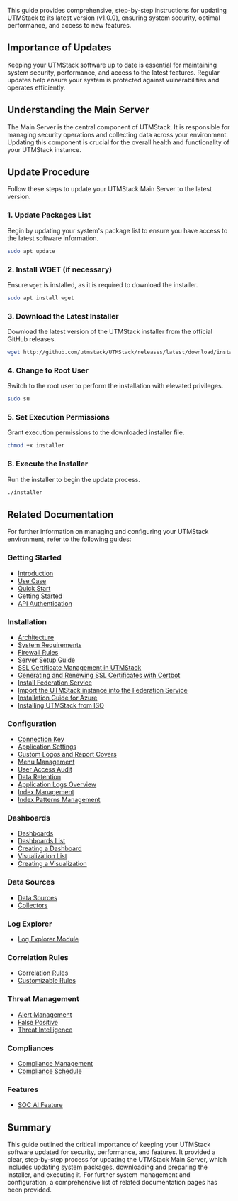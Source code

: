 This guide provides comprehensive, step-by-step instructions for updating UTMStack to its latest version (v1.0.0), ensuring system security, optimal performance, and access to new features.

## Importance of Updates

Keeping your UTMStack software up to date is essential for maintaining system security, performance, and access to the latest features. Regular updates help ensure your system is protected against vulnerabilities and operates efficiently.

## Understanding the Main Server

The Main Server is the central component of UTMStack. It is responsible for managing security operations and collecting data across your environment. Updating this component is crucial for the overall health and functionality of your UTMStack instance.

## Update Procedure

Follow these steps to update your UTMStack Main Server to the latest version.

### 1. Update Packages List

Begin by updating your system's package list to ensure you have access to the latest software information.

```bash
sudo apt update
```

### 2. Install WGET (if necessary)

Ensure `wget` is installed, as it is required to download the installer.

```bash
sudo apt install wget
```

### 3. Download the Latest Installer

Download the latest version of the UTMStack installer from the official GitHub releases.

```bash
wget http://github.com/utmstack/UTMStack/releases/latest/download/installer
```

### 4. Change to Root User

Switch to the root user to perform the installation with elevated privileges.

```bash
sudo su
```

### 5. Set Execution Permissions

Grant execution permissions to the downloaded installer file.

```bash
chmod +x installer
```

### 6. Execute the Installer

Run the installer to begin the update process.

```bash
./installer
```

## Related Documentation

For further information on managing and configuring your UTMStack environment, refer to the following guides:

### Getting Started
*   [Introduction](/v10/Getting%20started/introduction)
*   [Use Case](/v10/Getting%20started/use_case)
*   [Quick Start](/v10/Getting%20started/quick_start)
*   [Getting Started](/v10/Getting%20started/getting_started)
*   [API Authentication](/v10/Getting%20started/api)

### Installation
*   [Architecture](/v10/Installation/architecture)
*   [System Requirements](/v10/Installation/system_requirements)
*   [Firewall Rules](/v10/Installation/firewall_rules)
*   [Server Setup Guide](/v10/Installation/setup_guide)
*   [SSL Certificate Management in UTMStack](/v10/Installation/ssl_certificate)
*   [Generating and Renewing SSL Certificates with Certbot](/v10/Installation/ssl_certificate_cerbot)
*   [Install Federation Service](/v10/Installation/federation_server)
*   [Import the UTMStack instance into the Federation Service](/v10/Installation/import_federation_server)
*   [Installation Guide for Azure](/v10/Installation/guide_for_azure)
*   [Installing UTMStack from ISO](/v10/Installation/install_from_iso)

### Configuration
*   [Connection Key](/v10/configuration/conection_key)
*   [Application Settings](/v10/configuration/application_settings)
*   [Custom Logos and Report Covers](/v10/configuration/custom_logos_report)
*   [Menu Management](/v10/configuration/menu_management)
*   [User Access Audit](/v10/configuration/user_access_audit)
*   [Data Retention](/v10/configuration/data_retention)
*   [Application Logs Overview](/v10/configuration/logs_overview)
*   [Index Management](/v10/configuration/index_management)
*   [Index Patterns Management](/v10/configuration/patterns_management)

### Dashboards
*   [Dashboards](/v10/dashboards/dashboard)
*   [Dashboards List](/v10/dashboards/dashboard_list)
*   [Creating a Dashboard](/v10/dashboards/creatingdashboard)
*   [Visualization List](/v10/dashboards/visualizationlist)
*   [Creating a Visualization](/v10/dashboards/creatingvisualization)

### Data Sources
*   [Data Sources](/v10/data%20sources/data_sources)
*   [Collectors](/v10/data%20sources/collectors)

### Log Explorer
*   [Log Explorer Module](/v10/logexplorer/logexplorer)

### Correlation Rules
*   [Correlation Rules](/v10/correlation%20rules/correlation_rules)
*   [Customizable Rules](/v10/correlation%20rules/customizable_rules)

### Threat Management
*   [Alert Management](/v10/threat%20management/alertmanagement)
*   [False Positive](/v10/threat%20management/falsepositive)
*   [Threat Intelligence](/v10/threat%20management/threatintelligence)

### Compliances
*   [Compliance Management](/v10/compliance/compliance_management)
*   [Compliance Schedule](/v10/compliance/compliance_schedule)

### Features
*   [SOC AI Feature](/v10/soc%20ia/soc_ia)

## Summary

This guide outlined the critical importance of keeping your UTMStack software updated for security, performance, and features. It provided a clear, step-by-step process for updating the UTMStack Main Server, which includes updating system packages, downloading and preparing the installer, and executing it. For further system management and configuration, a comprehensive list of related documentation pages has been provided.